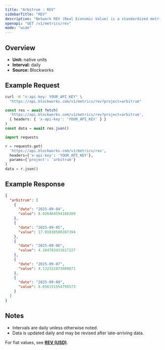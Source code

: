 ```yaml
---
title: "Arbitrum : REV"
sidebarTitle: "REV"
description: "Network REV (Real Economic Value) is a standardized metric that tracks blockchain value accrual generated by user activity. REV consists of both in-protocol transaction fees and out-of-protocol tips that users pay for transaction execution, so it measures the monetary demand to transact onchain."
openapi: "GET /v1/metrics/rev"
mode: "wide"
---
```


## Overview

- **Unit:** native units
- **Interval:** daily
- **Source:** Blockworks

## Example Request

<CodeGroup>

```bash cURL
curl -H "x-api-key: YOUR_API_KEY" \
  "https://api.blockworks.com/v1/metrics/rev?project=arbitrum"
```

```typescript TypeScript
const res = await fetch(
  'https://api.blockworks.com/v1/metrics/rev?project=arbitrum',
  { headers: { 'x-api-key': 'YOUR_API_KEY' } }
)
const data = await res.json()
```

```python Python
import requests

r = requests.get(
  'https://api.blockworks.com/v1/metrics/rev',
  headers={'x-api-key': 'YOUR_API_KEY'},
  params={'project': 'arbitrum'}
)
data = r.json()
```

</CodeGroup>

## Example Response

```json
{
  "arbitrum": [
    {
      "date": "2025-09-04",
      "value": 8.026464594186209
    },
    {
      "date": "2025-09-05",
      "value": 17.01038500287394
    },
    {
      "date": "2025-09-06",
      "value": 4.164783431617227
    },
    {
      "date": "2025-09-07",
      "value": 4.132331073080871
    },
    {
      "date": "2025-09-08",
      "value": 6.656151554798573
    }
  ]
}
```

## Notes
- Intervals are daily unless otherwise noted.
- Data is updated daily and may be revised after late-arriving data.


<Note>For fiat values, see **[REV (USD)](./rev-usd)**.</Note>